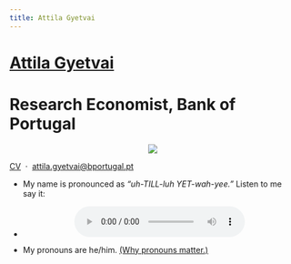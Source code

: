 ```yaml
---
title: Attila Gyetvai
---
```

<h1 class=name><a class=text1 href="/">Attila Gyetvai</a></h1>
<h1 class=affil>Research Economist, Bank of Portugal</h1>

<center><a href="/"><img class="photo" src="photo.jpg"/></a></center>

<p class=intro> 
  <a class=text1 href="CV_AttilaGyetvai.pdf">CV</a> &nbsp;&#183;&nbsp;
  <a class=text1 href="mailto:attila.gyetvai@bportugal.pt">attila.gyetvai@bportugal.pt</a>
</p>

<ul>
  <li><p>My name is pronounced as <i>"uh-TILL-luh YET-wah-yee."</i> Listen to me say it:</p></li>
  <li><center><audio controls><source src="pronounce.mp3" type="audio/mpeg"></audio></center></li>
  <li><p>My pronouns are he/him. <a class=text2 href="https://web.archive.org/web/20241209190608/https://www.edi.nih.gov/the-EDI-pulse-blog/what-are-gender-pronouns-why-do-they-matter"><u>(Why pronouns matter.)</u></a></p></li>
</ul>